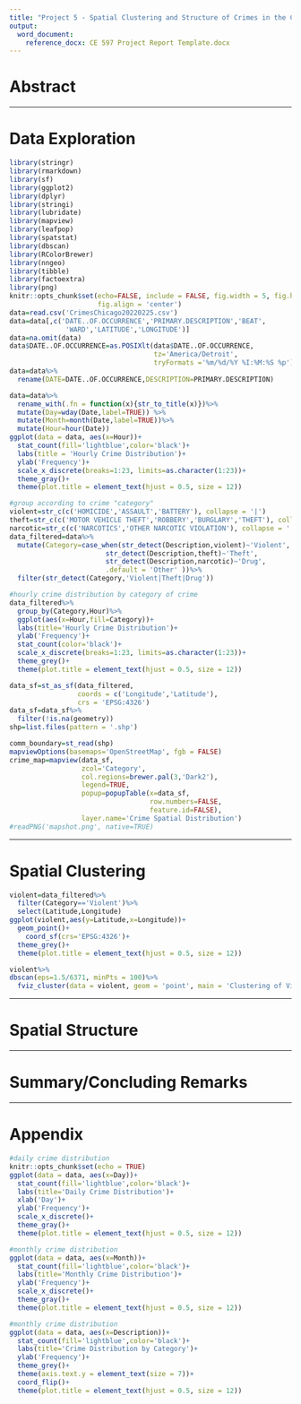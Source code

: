 ```yaml
---
title: "Project 5 - Spatial Clustering and Structure of Crimes in the City of Chicago"
output:
  word_document:
    reference_docx: CE 597 Project Report Template.docx
---
```


# Abstract

------------------------------------------------------------------------

# Data Exploration

```r
library(stringr)
library(rmarkdown)
library(sf)
library(ggplot2)
library(dplyr)
library(stringi)
library(lubridate)
library(mapview)
library(leafpop)
library(spatstat)
library(dbscan)
library(RColorBrewer)
library(nngeo)
library(tibble)
library(factoextra)
library(png)
knitr::opts_chunk$set(echo=FALSE, include = FALSE, fig.width = 5, fig.height = 3,
                      fig.align = 'center')
data=read.csv('CrimesChicago20220225.csv')
data=data[,c('DATE..OF.OCCURRENCE','PRIMARY.DESCRIPTION','BEAT',
              'WARD','LATITUDE','LONGITUDE')]
data=na.omit(data)
data$DATE..OF.OCCURRENCE=as.POSIXlt(data$DATE..OF.OCCURRENCE,
                                    tz='America/Detroit',
                                    tryFormats ='%m/%d/%Y %I:%M:%S %p')
data=data%>%
  rename(DATE=DATE..OF.OCCURRENCE,DESCRIPTION=PRIMARY.DESCRIPTION)
```

```r
data=data%>%
  rename_with(.fn = function(x){str_to_title(x)})%>%
  mutate(Day=wday(Date,label=TRUE)) %>%
  mutate(Month=month(Date,label=TRUE))%>%
  mutate(Hour=hour(Date))
ggplot(data = data, aes(x=Hour))+
  stat_count(fill='lightblue',color='black')+
  labs(title = 'Hourly Crime Distribution')+
  ylab('Frequency')+
  scale_x_discrete(breaks=1:23, limits=as.character(1:23))+
  theme_gray()+
  theme(plot.title = element_text(hjust = 0.5, size = 12))
```

```r
#group according to crime "category"
violent=str_c(c('HOMICIDE','ASSAULT','BATTERY'), collapse = '|')
theft=str_c(c('MOTOR VEHICLE THEFT','ROBBERY','BURGLARY','THEFT'), collapse = '|')
narcotic=str_c(c('NARCOTICS','OTHER NARCOTIC VIOLATION'), collapse = '|')
data_filtered=data%>%
  mutate(Category=case_when(str_detect(Description,violent)~'Violent',
                        str_detect(Description,theft)~'Theft',
                        str_detect(Description,narcotic)~'Drug',
                        .default = 'Other' ))%>%
  filter(str_detect(Category,'Violent|Theft|Drug'))
```

```r
#hourly crime distribution by category of crime
data_filtered%>%
  group_by(Category,Hour)%>%
  ggplot(aes(x=Hour,fill=Category))+
  labs(title='Hourly Crime Distribution')+
  ylab('Frequency')+
  stat_count(color='black')+
  scale_x_discrete(breaks=1:23, limits=as.character(1:23))+
  theme_grey()+
  theme(plot.title = element_text(hjust = 0.5, size = 12))

```

```r
data_sf=st_as_sf(data_filtered,
                 coords = c('Longitude','Latitude'),
                 crs = 'EPSG:4326')
data_sf=data_sf%>%
  filter(!is.na(geometry))
shp=list.files(pattern = '.shp')

comm_boundary=st_read(shp)
mapviewOptions(basemaps='OpenStreetMap', fgb = FALSE)
crime_map=mapview(data_sf,
                  zcol='Category',
                  col.regions=brewer.pal(3,'Dark2'),
                  legend=TRUE,
                  popup=popupTable(x=data_sf,
                                   row.numbers=FALSE,
                                   feature.id=FALSE),
                  layer.name='Crime Spatial Distribution')
#readPNG('mapshot.png', native=TRUE)
```

------------------------------------------------------------------------

# Spatial Clustering

```r
violent=data_filtered%>%
  filter(Category=='Violent')%>%
  select(Latitude,Longitude)
ggplot(violent,aes(y=Latitude,x=Longitude))+
  geom_point()+
    coord_sf(crs='EPSG:4326')+
  theme_grey()+
  theme(plot.title = element_text(hjust = 0.5, size = 12))
```

```r
violent%>%
dbscan(eps=1.5/6371, minPts = 100)%>%
  fviz_cluster(data = violent, geom = 'point', main = 'Clustering of Violent Crimes', pointsize = 0.1)
```

------------------------------------------------------------------------

# Spatial Structure

------------------------------------------------------------------------

# Summary/Concluding Remarks

------------------------------------------------------------------------

# Appendix

```r
#daily crime distribution
knitr::opts_chunk$set(echo = TRUE)
ggplot(data = data, aes(x=Day))+
  stat_count(fill='lightblue',color='black')+
  labs(title='Daily Crime Distribution')+
  xlab('Day')+
  ylab('Frequency')+
  scale_x_discrete()+
  theme_gray()+
  theme(plot.title = element_text(hjust = 0.5, size = 12))
```

```r
#monthly crime distribution
ggplot(data = data, aes(x=Month))+
  stat_count(fill='lightblue',color='black')+
  labs(title='Monthly Crime Distribution')+
  ylab('Frequency')+
  scale_x_discrete()+
  theme_gray()+
  theme(plot.title = element_text(hjust = 0.5, size = 12))
```

```r
#monthly crime distribution
ggplot(data = data, aes(x=Description))+
  stat_count(fill='lightblue',color='black')+
  labs(title='Crime Distribution by Category')+
  ylab('Frequency')+
  theme_grey()+
  theme(axis.text.y = element_text(size = 7))+
  coord_flip()+
  theme(plot.title = element_text(hjust = 0.5, size = 12))
```
